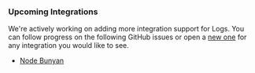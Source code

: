 ### Upcoming Integrations

We're actively working on adding more integration support for Logs. You can follow progress on the following GitHub issues or open a [new one](https://github.com/getsentry/sentry-javascript/issues/new/choose) for any integration you would like to see.

- [Node Bunyan](https://github.com/getsentry/sentry-javascript/issues/16474)
